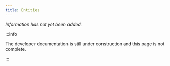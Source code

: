 ```yaml
---
title: Entities
---
```


_Information has not yet been added._

:::info

The developer documentation is still under construction and this page is not complete.

:::
